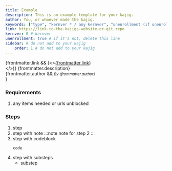 ```yaml
---
title: Example
description: This is an example template for your kajig.
author: You, or whoever made the kajig.
keywords: ["type", "kernver * / any kernver", "unenrollment (if unenrollment)"]
link: https://link-to-the-kajigs-website-or-git.repo
kernver: 0 # kernver
unenrollment: true # if it's not, delete this line
sidebar: # do not add to your kajig
    order: 1 # do not add to your kajig
---
```


{frontmatter.link && (<><a href={frontmatter.link}>{frontmatter.link}</a><br/></>)}
{frontmatter.description}<br/>
{frontmatter.author && <small><i>By {frontmatter.author}</i><br/></small>}

### Requirements 
1. any items needed or urls unblocked

### Steps
1. step
2. step with note
    :::note
    note for step 2
    :::
3. step with codeblock
    ```
    code
    ```
4. step with substeps
    - substep